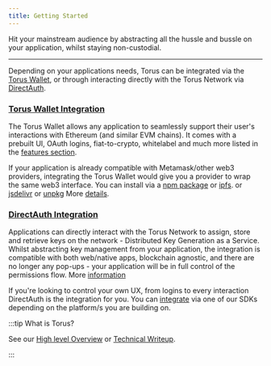 ```yaml
---
title: Getting Started
---
```



Hit your mainstream audience by abstracting all the hussle and bussle on your
application, whilst staying non-custodial.

<div className="container">
  <div className="row">
    <div className="col col--6">
      <Guide
        title="Torus Wallet"
        description="A 1-click signup solution."
        to="torus-wallet/quick-start"
      />
    </div>
    <div className="col col--6">
      <Guide
        title="DirectAuth"
        description="A fully-customizable authentication."
        color="2"
        to="/direct-auth/quick-start"
      />
    </div>
    <div className="col col--6">
      <Guide
        title="OpenLogin"
        description="A privacy-focused login."
        color="3"
        to="/direct-auth/quick-start"
      />
    </div>
  </div>
</div>

---

Depending on your applications needs, Torus can be integrated via the
[Torus Wallet](torus-wallet/quick-start), or through interacting directly with
the Torus Network via [DirectAuth](direct-auth/what-is-directauth).

### [Torus Wallet Integration](torus-wallet/quick-start)

The Torus Wallet allows any application to seamlessly support their user's
interactions with Ethereum \(and similar EVM chains\). It comes with a prebuilt
UI, OAuth logins, fiat-to-crypto, whitelabel and much more listed in the
[features section](torus-wallet/features/).

If your application is already compatible with Metamask/other web3 providers,
integrating the Torus Wallet would give you a provider to wrap the same web3
interface. You can install via a
[npm package](https://www.npmjs.com/package/@toruslabs/torus-embed) or
[ipfs](torus-wallet/quick-start.mdx#ipfs). or
[jsdelivr](https://cdn.jsdelivr.net/npm/@toruslabs/torus-embed) or
[unpkg](https://unpkg.com/@toruslabs/torus-embed) More
[details](torus-wallet/quick-start).

### [DirectAuth Integration](direct-auth/quick-start)

Applications can directly interact with the Torus Network to assign, store and
retrieve keys on the network - Distributed Key Generation as a Service. Whilst
abstracting key management from your application, the integration is compatible
with both web/native apps, blockchain agnostic, and there are no longer any
pop-ups - your application will be in full control of the permissions flow. More
[information](direct-auth/what-is-directauth)

If you're looking to control your own UX, from logins to every interaction
DirectAuth is the integration for you. You can
[integrate](direct-auth/integrating-directauth/) via one of our SDKs depending
on the platform/s you are building on.

:::tip What is Torus?

See our
[High level Overview](https://medium.com/toruslabs/what-distributed-key-generation-is-866adc79620)
or [Technical Writeup](how-torus-works/system-architecture).

:::
